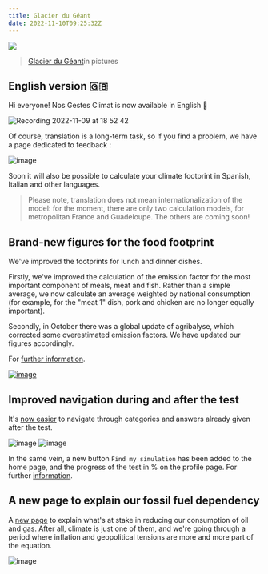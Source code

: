 ```yaml
---
title: Glacier du Géant
date: 2022-11-10T09:25:32Z
---
```


![](https://upload.wikimedia.org/wikipedia/commons/thumb/8/80/Aerial_view_of_Glacier_du_G%C3%A9ant.jpg/640px-Aerial_view_of_Glacier_du_G%C3%A9ant.jpg)

> <a href="https://fr.wikipedia.org/wiki/Glacier_du_G%C3%A9ant">Glacier du Géant</a>in pictures

## English version 🇬🇧

Hi everyone! Nos Gestes Climat is now available in English 💂

![Recording 2022-11-09 at 18 52 42](https://user-images.githubusercontent.com/1177762/200904084-6051257b-e0ce-4483-8d91-05b5bbd44e0b.gif)

Of course, translation is a long-term task, so if you find a problem, we have a page dedicated to feedback : 

![image](https://user-images.githubusercontent.com/1177762/200904709-d6a19333-9c70-4033-bb15-bafde6661794.png)



Soon it will also be possible to calculate your climate footprint in Spanish, Italian and other languages. 

> Please note, translation does not mean internationalization of the model: for the moment, there are only two calculation models, for metropolitan France and Guadeloupe. The others are coming soon!

## Brand-new figures for the food footprint

We've improved the footprints for lunch and dinner dishes. 

Firstly, we've improved the calculation of the emission factor for the most important component of meals, meat and fish. Rather than a simple average, we now calculate an average weighted by national consumption (for example, for the "meat 1" dish, pork and chicken are no longer equally important). 

Secondly, in October there was a global update of agribalyse, which corrected some overestimated emission factors. We have updated our figures accordingly. 

 For <a href="https://github.com/incubateur-ademe/nosgestesclimat/pull/1525">further information</a>.

<a href="https://nosgestesclimat.fr/documentation/alimentation/plats/viande-1">![image](https://user-images.githubusercontent.com/1177762/200906087-5748cab9-d053-48dd-b169-3038dcf50fa2.png)</a>


## Improved navigation during and after the test

It's <a href="https://github.com/incubateur-ademe/nosgestesclimat-site/pull/677">now easier</a> to navigate through categories and answers already given after the test. 

![image](https://user-images.githubusercontent.com/1177762/193876373-fd942951-afb3-40ec-8316-480b9bdf7241.png)
![image](https://user-images.githubusercontent.com/1177762/193876420-5203196f-54af-42fb-b61b-9e2822da9a59.png)

In the same vein, a new button `Find my simulation` has been added to the home page, and the progress of the test in % on the profile page. For further <a href="https://github.com/incubateur-ademe/nosgestesclimat-site/pull/672">information</a>.

## A new page to explain our fossil fuel dependency

A <a href="https://nosgestesclimat.fr/pétrole-et-gaz">new page</a> to explain what's at stake in reducing our consumption of oil and gas. After all, climate is just one of them, and we're going through a period where inflation and geopolitical tensions are more and more part of the equation.

![image](https://user-images.githubusercontent.com/1177762/200906228-cb2db1ba-3083-48eb-9a96-26f0fb02daf1.png)





